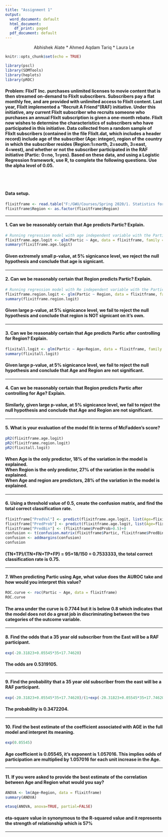 ---
title: "Assignment 1"
output:
  word_document: default
  html_document:
    df_print: paged
  pdf_document: default
---

$$
\text {Abhishek Alate * Ahmed Aqdam Tariq * Laura Le}
$$

```{r setup, include=FALSE}
knitr::opts_chunk$set(echo = TRUE)
```


```{r, message=FALSE}
library(pscl)
library(SDMTools)
library(heplots)
library(pROC)
```

#### Problem: FlixIT Inc. purchases unlimited licenses to movie content that is then streamed on-demand to FlixIt subscribers. Subscribers pay a flat monthly fee, and are provided with unlimited access to FlixIt content. Last year, FlixIt implemented a “Recruit A Friend”(RAF) initiative. Under this initiative, any current FlixIt subscriber who recruits someone who purchases an annual FlixIt subscription is given a one-month rebate. FlixIt now wishes to determine the characteristics of subscribers who have participated in this initiative. Data collected from a random sample of FlixIt subscribers (contained in the file FlixIt.dat, which includes a header record) include age of the subscriber (Age: integer), region of the country in which the subscriber resides (Region:1=north, 2=south, 3=east, 4=west), and whether or not the subscriber participated in the RAF initiative (Partic: 0=no, 1=yes). Based on these data, and using a Logistic Regression framework, use R, to complete the following questions. Use the alpha level of 0.05.

<br /><br />

#### Data setup.
```{r, message=FALSE}
flixitframe <- read.table("F:/GWU/Courses/Spring 2020/1. Statistics for Analytics II/Assigments/Assignment 1/FlixIt.dat", header = TRUE)
flixitframe$Region <- as.factor(flixitframe$Region)
```
***

#### 1.	Can we be reasonably certain that Age predicts Partic? Explain.

```{r}
# Running regression model with age independent variable with the Partic as dependent variable.
flixitframe.age.logit <- glm(Partic ~ Age, data = flixitframe, family = "binomial")
summary(flixitframe.age.logit)
```
#### **Given extremely small p-value, at 5% signicance level, we reject the null hypothesis and conclude that age is signicant.<br />**

***

#### 2.	Can we be reasonably certain that Region predicts Partic? Explain.

```{r}
# Running regression model with Re independent variable with the Partic as dependent variable.
flixitframe.region.logit <- glm(Partic ~ Region, data = flixitframe, family = "binomial")
summary(flixitframe.region.logit)

```
#### **Given large p-value, at 5% signicance level, we fail to reject the null hypothesis and conclude that region is NOT signicant on it's own.<br />**

***

#### 3.	Can we be reasonably certain that Age predicts Partic after controlling for Region? Explain.

```{r}
flixitall.logit <- glm(Partic ~ Age+Region, data = flixitframe, family = "binomial")
summary(flixitall.logit)
```
#### **Given large p-value, at 5% signicance level, we fail to reject the null hypothesis and conclude that Age and Region are not significant.<br />**

***

#### 4.	Can we be reasonably certain that Region predicts Partic after controlling for Age? Explain.

#### **Similarly, given large p-value, at 5% signicance level, we fail to reject the null hypothesis and conclude that Age and Region are not significant.<br />**

***

#### 5.	What is your evaluation of the model fit in terms of McFadden’s score?

```{r}
pR2(flixitframe.age.logit)
pR2(flixitframe.region.logit)
pR2(flixitall.logit)

```
#### **When Age is the only predictor, 18% of the variation in the model is explained. <br /> When Region is the only predictor, 27% of the variation in the model is explained. <br /> When Age and region are predictors, 28% of the variation in the model is explained.**


***

#### 6.	Using a threshold value of 0.5, create the confusion matrix, and find the total correct classification rate. 

```{r}
flixitframe["PredVal"] <- predict(flixitframe.age.logit, list(Age=flixitframe$Age), type="link")
flixitframe["PredProb"] <- predict(flixitframe.age.logit, list(Age=flixitframe$Age), type="response")
flixitframe["PredBin"] <- (flixitframe$PredProb>0.5)+0
confusion <- t(confusion.matrix(flixitframe$Partic, flixitframe$PredBin))
confusion <- addmargins(confusion)
confusion

```
#### **(TN+TP)/(TN+FN+TP+FP) = 95+18/150 = 0.7533333, the total correct classification rate is 0.75.**


***

#### 7.	When predicting Partic using Age, what value does the AUROC take and how would you interpret this value?

```{r}
ROC.curve <- roc(Partic ~ Age, data = flixitframe)
ROC.curve
```
#### **The area under the curve is 0.7744 but it is below 0.8 which indicates that the model does not do a great job in discriminating between the two categories of the outcome variable.<br />**


***

#### 8.	Find the odds that a 35 year old subscriber from the East will be a RAF participant.

```{r}
exp(-20.31823+0.05545*35+17.74620)
```
#### **The odds are 0.5319105. <br />**


***

#### 9.	Find the probability that a 35 year old subscriber from the east will be a RAF participant. 

```{r}
exp(-20.31823+0.05545*35+17.74620)/(1+exp(-20.31823+0.05545*35+17.74620))
```
#### **The probability is 0.3472204. <br />**


***

#### 10.	Find the best estimate of the coefficient associated with AGE in the full model and interpret its meaning. 

```{r}
exp(0.05545)
```
#### **Age coefficient is 0.05545, it's exponent is 1.057016. This implies odds of participation are multiplied by 1.057016 for each unit increase in the Age.<br />**


***

#### 11.	If you were asked to provide the best estimate of the correlation between Age and Region what would you say?

```{r}

ANOVA <- lm(Age~Region, data = flixitframe)
summary(ANOVA)

etasq(ANOVA, anova=TRUE, partial=FALSE)
```
#### **eta-square value in synonymous to the R-squared value and it represents the strength of relationship which is 57%**

***



















